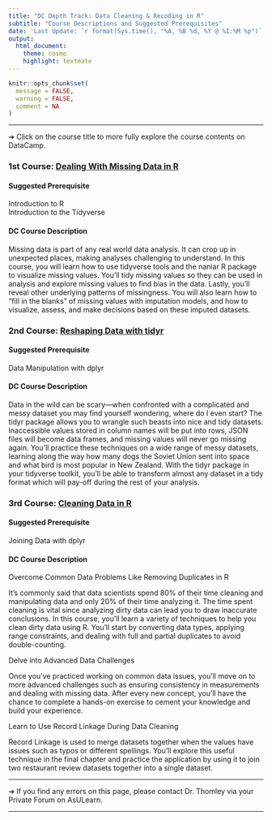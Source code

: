 ```yaml
---
title: "DC Depth Track: Data Cleaning & Recoding in R"
subtitle: "Course Descriptions and Suggested Prerequisites"
date: 'Last Update: `r format(Sys.time(), "%A, %B %d, %Y @ %I:%M %p")`'
output: 
  html_document: 
    theme: cosmo
    highlight: textmate
---
```


```r
knitr::opts_chunk$set(
  message = FALSE,
  warning = FALSE,
  comment = NA
)
```

<hr>

&#10132; Click on the course title to more fully explore the course contents on DataCamp.

### **1st Course: [Dealing With Missing Data in R](https://app.datacamp.com/learn/courses/dealing-with-missing-data-in-r)**

#### **Suggested Prerequisite**

Introduction to R<br>
Introduction to the Tidyverse

#### **DC Course Description**

Missing data is part of any real world data analysis. It can crop up in unexpected places, making analyses challenging to understand. In this course, you will learn how to use tidyverse tools and the naniar R package to visualize missing values. You'll tidy missing values so they can be used in analysis and explore missing values to find bias in the data. Lastly, you'll reveal other underlying patterns of missingness. You will also learn how to "fill in the blanks" of missing values with imputation models, and how to visualize, assess, and make decisions based on these imputed datasets.

### **2nd Course: [Reshaping Data with tidyr](https://app.datacamp.com/learn/courses/reshaping-data-with-tidyr)**

#### **Suggested Prerequisite**

Data Manipulation with dplyr

#### **DC Course Description**

Data in the wild can be scary—when confronted with a complicated and messy dataset you may find yourself wondering, where do I even start? The tidyr package allows you to wrangle such beasts into nice and tidy datasets. Inaccessible values stored in column names will be put into rows, JSON files will become data frames, and missing values will never go missing again. You'll practice these techniques on a wide range of messy datasets, learning along the way how many dogs the Soviet Union sent into space and what bird is most popular in New Zealand. With the tidyr package in your tidyverse toolkit, you'll be able to transform almost any dataset in a tidy format which will pay-off during the rest of your analysis.

### **3rd Course: [Cleaning Data in R](https://app.datacamp.com/learn/courses/cleaning-data-in-r)**

#### **Suggested Prerequisite**

Joining Data with dplyr

#### **DC Course Description**

Overcome Common Data Problems Like Removing Duplicates in R

It's commonly said that data scientists spend 80% of their time cleaning and manipulating data and only 20% of their time analyzing it. The time spent cleaning is vital since analyzing dirty data can lead you to draw inaccurate conclusions. In this course, you’ll learn a variety of techniques to help you clean dirty data using R. You’ll start by converting data types, applying range constraints, and dealing with full and partial duplicates to avoid double-counting.

Delve into Advanced Data Challenges

Once you’ve practiced working on common data issues, you’ll move on to more advanced challenges such as ensuring consistency in measurements and dealing with missing data. After every new concept, you’ll have the chance to complete a hands-on exercise to cement your knowledge and build your experience.

Learn to Use Record Linkage During Data Cleaning

Record Linkage is used to merge datasets together when the values have issues such as typos or different spellings. You’ll explore this useful technique in the final chapter and practice the application by using it to join two restaurant review datasets together into a single dataset.

<hr>

&#10132; If you find any errors on this page, please contact Dr. Thomley via your Private Forum on AsULearn.

<hr>
